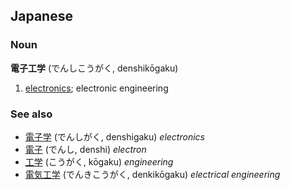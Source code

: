 == Japanese ==
=== Noun ===
'''電子工学''' (でんしこうがく, denshikōgaku) 

# [[electronics]]; electronic engineering

=== See also ===

* [[電子学]] (でんしがく, denshigaku) ''electronics''
* [[電子]] (でんし, denshi) ''electron''
* [[工学]] (こうがく, kōgaku) ''engineering''
* [[電気工学]] (でんきこうがく, denkikōgaku) ''electrical engineering''